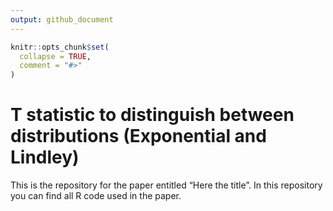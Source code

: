 ```yaml
---
output: github_document
---
```


<!-- README.md is generated from README.Rmd. Please edit that file -->

```r
knitr::opts_chunk$set(
  collapse = TRUE,
  comment = "#>"
)
```

# T statistic to distinguish between distributions (Exponential and Lindley)

<!-- badges: start -->
<!-- badges: end -->

This is the repository for the paper entitled "Here the title". In this repository you can find all R code used in the paper.


